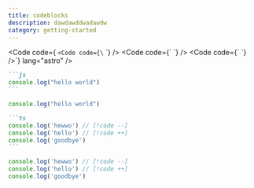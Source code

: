 ```yaml
---
title: codeblocks
description: dawdawddwadawdw 
category: getting-started
---
```



<Code code={
`<Code code={\` \`} />
<Code code={\` \`} />
<Code code={\` \`} />`} lang="astro" />

````md
```js
console.log("hello world")
```
````

```js
console.log("hello world")
```

````md
```ts
console.log('hewwo') // [!code --]
console.log('hello') // [!code ++]
console.log('goodbye')
```
````

```ts
console.log('hewwo') // [!code --]
console.log('hello') // [!code ++]
console.log('goodbye')
```